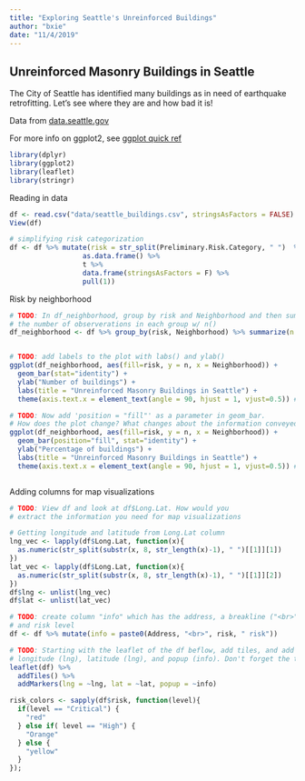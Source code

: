 ```yaml
---
title: "Exploring Seattle's Unreinforced Buildings"
author: "bxie"
date: "11/4/2019"
---
```


## Unreinforced Masonry Buildings in Seattle
The City of Seattle has identified many buildings as in need of earthquake
retrofitting. Let's see where they are and how bad it is!

Data from [data.seattle.gov](https://data.seattle.gov/Permitting/Unreinforced-Masonry-Buildings/54qs-2h7f)

For more info on ggplot2, see [ggplot quick ref](http://sape.inf.usi.ch/quick-reference/ggplot2/geom)

```r
library(dplyr)
library(ggplot2)
library(leaflet)
library(stringr)
```

Reading in data
```r
df <- read.csv("data/seattle_buildings.csv", stringsAsFactors = FALSE)
View(df)
```


```r
# simplifying risk categorization
df <- df %>% mutate(risk = str_split(Preliminary.Risk.Category, " ")  %>% 
                  as.data.frame() %>% 
                  t %>% 
                  data.frame(stringsAsFactors = F) %>% 
                  pull(1))
```

Risk by neighborhood
```r
# TODO: In df_neighborhood, group by risk and Neighborhood and then summarize
# the number of observerations in each group w/ n()
df_neighborhood <- df %>% group_by(risk, Neighborhood) %>% summarize(n = n())


# TODO: add labels to the plot with labs() and ylab()
ggplot(df_neighborhood, aes(fill=risk, y = n, x = Neighborhood)) + 
  geom_bar(stat="identity") + 
  ylab("Number of buildings") + 
  labs(title = "Unreinforced Masonry Buildings in Seattle") +
  theme(axis.text.x = element_text(angle = 90, hjust = 1, vjust=0.5)) # rotate x axis labels

# TODO: Now add 'position = "fill"' as a parameter in geom_bar. 
# How does the plot change? What changes about the information conveyed?
ggplot(df_neighborhood, aes(fill=risk, y = n, x = Neighborhood)) + 
  geom_bar(position="fill", stat="identity") + 
  ylab("Percentage of buildings") +
  labs(title = "Unreinforced Masonry Buildings in Seattle") +
  theme(axis.text.x = element_text(angle = 90, hjust = 1, vjust=0.5)) # rotate x axis labels



```

Adding columns for map visualizations
```r
# TODO: View df and look at df$Long.Lat. How would you 
# extract the information you need for map visualizations

# Getting longitude and latitude from Long.Lat column
lng_vec <- lapply(df$Long.Lat, function(x){
  as.numeric(str_split(substr(x, 8, str_length(x)-1), " ")[[1]][1])
})
lat_vec <- lapply(df$Long.Lat, function(x){
  as.numeric(str_split(substr(x, 8, str_length(x)-1), " ")[[1]][2])
})
df$lng <- unlist(lng_vec)
df$lat <- unlist(lat_vec)

```


```r
# TODO: create column "info" which has the address, a breakline ("<br>"), 
# and risk level
df <- df %>% mutate(info = paste0(Address, "<br>", risk, " risk"))

# TODO: Starting with the leaflet of the df beflow, add tiles, and add markers specifying
# longitude (lng), latitude (lng), and popup (info). Don't forget the tilde!
leaflet(df) %>%
  addTiles() %>%
  addMarkers(lng = ~lng, lat = ~lat, popup = ~info)
```

```r
risk_colors <- sapply(df$risk, function(level){
  if(level == "Critical") {
    "red"
  } else if( level == "High") {
    "Orange"
  } else {
    "yellow"
  }
});
```

